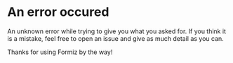# An error occured

An unknown error while trying to give you what you asked for. If you think it is
a mistake, feel free to open an issue and give as much detail as you can.

Thanks for using Formiz by the way!
